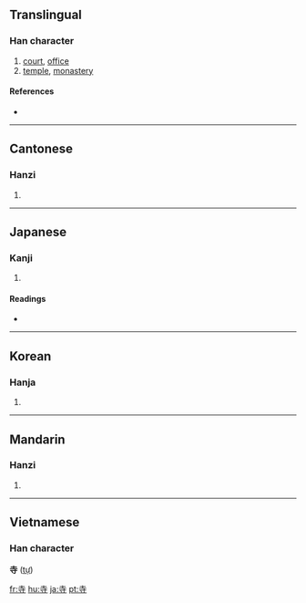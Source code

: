 ==Translingual==

===Han character===
{{Han char|rn=41|rad=寸|as=03|sn=6|four=4034<sub>1</sub>|canj=土木戈 (GDI)}}

# [[court]], [[office]]
# [[temple]], [[monastery]]

====References====
* {{Han ref|kx=0293.330|dkj=07414|dj=0581.080|hdz=10503.110|uh=5BFA|ud=23546|bh=A678|bd=42616}}

----

==Cantonese==

===Hanzi===
{{yue-hanzi|jyut=|y=ji6}}

# {{defn|Cantonese}}

----

==Japanese==

===Kanji===
{{ja-kanji|grade=2|rs=寸03}}

# {{defn|Japanese}}

====Readings====
* {{ja-readings|on=[[じ]] (ji), [[し]] (shi)|kun=[[てら]] (tera)}}

----

==Korean==

===Hanja===
{{ko-hanja|hangeul=[[사]], [[시]]|rv=sa, si|mr=sa, si}}

# {{defn|Korean}}

----

==Mandarin==

===Hanzi===
{{cmn-hanzi|pin=[[sì]] ([[si4]])|wg=ssu<sup>4</sup>}}
# {{defn|Mandarin}}
----
==Vietnamese==
===Han character===
'''寺''' ([[tự]])

[[fr:寺]]
[[hu:寺]]
[[ja:寺]]
[[pt:寺]]